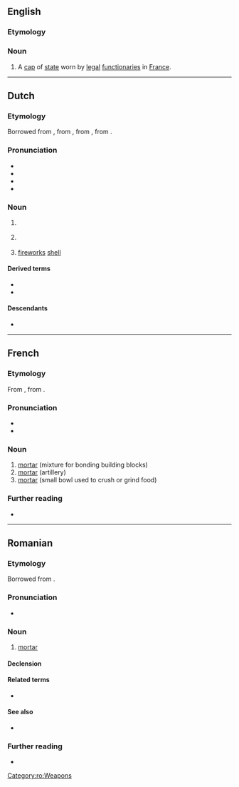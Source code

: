 ==English==

===Etymology===
{{bor|en|fr|mortier}}

{{rfi|en}}

===Noun===
{{en-noun}}

# A [[cap]] of [[state]] worn by [[legal]] [[functionary|functionaries]] in [[France]].

----

==Dutch==

===Etymology===
Borrowed from {{inh|nl|dum|mortier}}, from {{der|nl|frm|mortier}}, from {{der|nl|fro}}, from {{der|nl|la|mortārium}}.

===Pronunciation===
* {{IPA|nl|/mɔrˈtiːr/}}
* {{audio|nl|Nl-mortier.ogg|Audio}}
* {{hyph|nl|mor|tier}}
* {{rhyme|nl|iːr}}

===Noun===
{{nl-noun|m|-en|mortiertje}}

# {{l|en|mortar}} {{gloss|cannon with near-vertical orientation}}
# {{l|en|mortar}} {{gloss|bowl for grinding and crushing}}
#: {{syn|nl|vijzel}}
# {{lb|nl|slang}} [[fireworks]] [[shell]]
#: {{syn|nl|mortierbom}}

====Derived terms====
* {{l|nl|mortierbom}}
* {{l|nl|mortiergranaat}}

====Descendants====
* {{desc|id|bor=1|mortir}}

----

==French==
{{wikipedia|lang=fr}}

===Etymology===
From {{inh|fr|fro}}, from {{inh|fr|la|mortārium}}.

===Pronunciation===
* {{fr-IPA}}
* {{audio|fr|Fr-mortier.ogg|Audio}}

===Noun===
{{fr-noun|m}}

# [[mortar]] (mixture for bonding building blocks)
# [[mortar]] (artillery)
# [[mortar]] (small bowl used to crush or grind food)

===Further reading===
* {{R:TLFi}}

----

==Romanian==

===Etymology===
Borrowed from {{bor|ro|fr|mortier}}.

===Pronunciation===
* {{IPA|ro|/mor.tiˈer/}}

===Noun===
{{ro-noun|n|mortiere}}

# [[mortar]] {{gloss|an artillery weapon}}

====Declension====
{{ro-noun-n}}

====Related terms====
* {{l|ro|mortar}}

====See also====
* {{l|ro|obuzier}}

===Further reading===
* {{R:DEX}}

[[Category:ro:Weapons]]